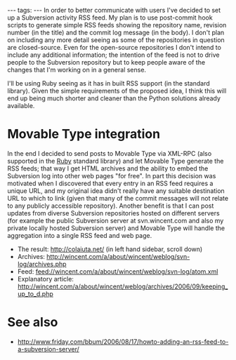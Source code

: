 ---
tags:
---
In order to better communicate with users I've decided to set up a Subversion activity RSS feed. My plan is to use post-commit hook scripts to generate simple RSS feeds showing the repository name, revision number (in the title) and the commit log message (in the body). I don't plan on including any more detail seeing as some of the repositories in question are closed-source. Even for the open-source repositories I don't intend to include any additional information; the intention of the feed is not to drive people to the Subversion repository but to keep people aware of the changes that I'm working on in a general sense.

I'll be using Ruby seeing as it has in built RSS support (in the standard library). Given the simple requirements of the proposed idea, I think this will end up being much shorter and cleaner than the Python solutions already available.

= Movable Type integration =

In the end I decided to send posts to Movable Type via XML-RPC (also supported in the [[Ruby]] standard library) and let Movable Type generate the RSS feeds; that way I get HTML archives and the ability to embed the Subversion log into other web pages "for free". In part this decision was motivated when I discovered that every entry in an RSS feed requires a unique URL, and my original idea didn't really have any suitable destination URL to which to link (given that many of the commit messages will not relate to any publicly accessible repository). Another benefit is that I can post updates from diverse Subversion repositories hosted on different servers (for example the public Subversion server at svn.wincent.com and also my private locally hosted Subversion server) and Movable Type will handle the aggregation into a single RSS feed and web page.

* The result: http://colaiuta.net/ (in left hand sidebar, scroll down)
* Archives: http://wincent.com/a/about/wincent/weblog/svn-log/archives.php
* Feed: feed://wincent.com/a/about/wincent/weblog/svn-log/atom.xml
* Explanatory article: http://wincent.com/a/about/wincent/weblog/archives/2006/09/keeping_up_to_d.php

= See also =

* http://www.friday.com/bbum/2006/08/17/howto-adding-an-rss-feed-to-a-subversion-server/
